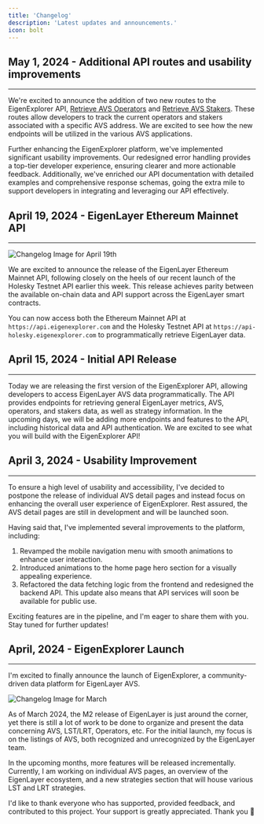 ```yaml
---
title: 'Changelog'
description: 'Latest updates and announcements.'
icon: bolt
---
```


## May 1, 2024 - Additional API routes and usability improvements

---

We're excited to announce the addition of two new routes to the EigenExplorer API, [Retrieve AVS Operators](/api-reference/endpoint/avs/retrieve-all-operators-for-a-given-avs-address.mdx) and [Retrieve AVS Stakers](/api-reference/endpoint/avs/retrieve-all-stakers-for-a-given-avs-address.mdx). These routes allow developers to track the current operators and stakers associated with a specific AVS address. We are excited to see how the new endpoints will be utilized in the various AVS applications.

Further enhancing the EigenExplorer platform, we've implemented significant usability improvements. Our redesigned error handling provides a top-tier developer experience, ensuring clearer and more actionable feedback. Additionally, we've enriched our API documentation with detailed examples and comprehensive response schemas, going the extra mile to support developers in integrating and leveraging our API effectively.

## April 19, 2024 - EigenLayer Ethereum Mainnet API

---

<Frame type='glass'>
    <img
        src='/public/images/changelog/04-19.png'
        alt='Changelog Image for April 19th'
    />
</Frame>

We are excited to announce the release of the EigenLayer Ethereum Mainnet API, following closely on the heels of our recent launch of the Holesky Testnet API earlier this week. This release achieves parity between the available on-chain data and API support across the EigenLayer smart contracts.

You can now access both the Ethereum Mainnet API at `https://api.eigenexplorer.com` and the Holesky Testnet API at `https://api-holesky.eigenexplorer.com` to programmatically retrieve EigenLayer data.

## April 15, 2024 - Initial API Release

---

Today we are releasing the first version of the EigenExplorer API, allowing developers to access EigenLayer AVS data programmatically. The API provides endpoints for retrieving general EigenLayer metrics, AVS, operators, and stakers data, as well as strategy information. In the upcoming days, we will be adding more endpoints and features to the API, including historical data and API authentication. We are excited to see what you will build with the EigenExplorer API!

## April 3, 2024 - Usability Improvement

---

To ensure a high level of usability and accessibility, I've decided to postpone the release of individual AVS detail pages and instead focus on enhancing the overall user experience of EigenExplorer. Rest assured, the AVS detail pages are still in development and will be launched soon.

Having said that, I've implemented several improvements to the platform, including:

1. Revamped the mobile navigation menu with smooth animations to enhance user interaction.
2. Introduced animations to the home page hero section for a visually appealing experience.
3. Refactored the data fetching logic from the frontend and redesigned the backend API. This update also means that API services will soon be available for public use.

Exciting features are in the pipeline, and I'm eager to share them with you. Stay tuned for further updates!

## April, 2024 - EigenExplorer Launch

---

I'm excited to finally announce the launch of EigenExplorer, a community-driven data platform for EigenLayer AVS.

<Frame type='glass'>
    <img
        src='/public/images/changelog/march.png'
        alt='Changelog Image for March'
    />
</Frame>

As of March 2024, the M2 release of EigenLayer is just around the corner, yet there is still a lot of work to be done to organize and present the data concerning AVS, LST/LRT, Operators, etc. For the initial launch, my focus is on the listings of AVS, both recognized and unrecognized by the EigenLayer team.

In the upcoming months, more features will be released incrementally. Currently, I am working on individual AVS pages, an overview of the EigenLayer ecosystem, and a new strategies section that will house various LST and LRT strategies.

I'd like to thank everyone who has supported, provided feedback, and contributed to this project. Your support is greatly appreciated. Thank you 🙏

